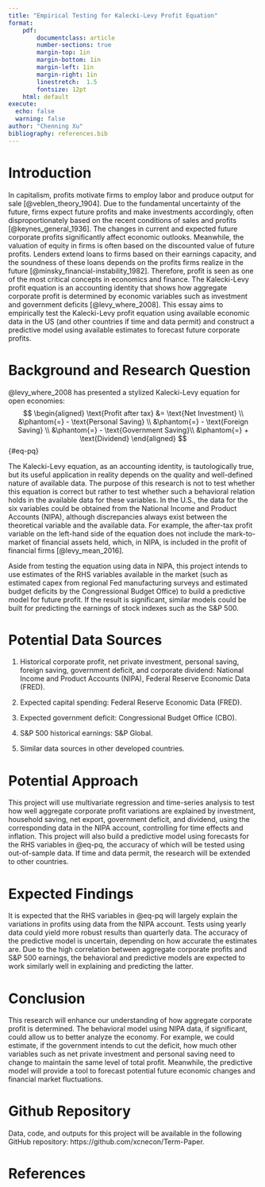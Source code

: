 ```yaml
---
title: "Empirical Testing for Kalecki-Levy Profit Equation"
format: 
    pdf:
        documentclass: article 
        number-sections: true
        margin-top: 1in
        margin-bottom: 1in
        margin-left: 1in
        margin-right: 1in
        linestretch:  1.5
        fontsize: 12pt
    html: default
execute: 
  echo: false
  warning: false     
author: "Chenning Xu"        
bibliography: references.bib
---
```


# Introduction

In capitalism, profits motivate firms to employ labor and produce output for sale [@veblen_theory_1904]. Due to the fundamental uncertainty of the future, firms expect future profits and make investments accordingly, often disproportionately based on the recent conditions of sales and profits [@keynes_general_1936]. The changes in current and expected future corporate profits significantly affect economic outlooks. Meanwhile, the valuation of equity in firms is often based on the discounted value of future profits. Lenders extend loans to firms based on their earnings capacity, and the soundness of these loans depends on the profits firms realize in the future [@minsky_financial-instability_1982]. Therefore, profit is seen as one of the most critical concepts in economics and finance. The Kalecki-Levy profit equation is an accounting identity that shows how aggregate corporate profit is determined by economic variables such as investment and government deficits [@levy_where_2008]. This essay aims to empirically test the Kalecki-Levy profit equation using available economic data in the US (and other countries if time and data permit) and construct a predictive model using available estimates to forecast future corporate profits.

# Background and Research Question

@levy_where_2008 has presented a stylized Kalecki-Levy equation for open economies:
$$
\begin{aligned}
\text{Profit after tax} &= \text{Net Investment} \\
                        &\phantom{=} - \text{Personal Saving} \\
                        &\phantom{=} - \text{Foreign Saving} \\
                        &\phantom{=} - \text{Government Saving}\\
                        &\phantom{=} + \text{Dividend}
\end{aligned}
$$ {#eq-pq}

The Kalecki-Levy equation, as an accounting identity, is tautologically true, but its useful application in reality depends on the quality and well-defined nature of available data. The purpose of this research is not to test whether this equation is correct but rather to test whether such a behavioral relation holds in the available data for these variables. In the U.S., the data for the six variables could be obtained from the National Income and Product Accounts (NIPA), although discrepancies always exist between the theoretical variable and the available data. For example, the after-tax profit variable on the left-hand side of the equation does not include the mark-to-market of financial assets held, which, in NIPA, is included in the profit of financial firms [@levy_mean_2016].

Aside from testing the equation using data in NIPA, this project intends to use estimates of the RHS variables available in the market (such as estimated capex from regional Fed manufacturing surveys and estimated budget deficits by the Congressional Budget Office) to build a predictive model for future profit. If the result is significant, similar models could be built for predicting the earnings of stock indexes such as the S&P 500.

# Potential Data Sources

1. Historical corporate profit, net private investment, personal saving, foreign saving, government deficit, and corporate dividend: National Income and Product Accounts (NIPA), Federal Reserve Economic Data (FRED).  

2. Expected capital spending: Federal Reserve Economic Data (FRED).  

3. Expected government deficit: Congressional Budget Office (CBO).  

4. S&P 500 historical earnings: S&P Global.  

5. Similar data sources in other developed countries.

# Potential Approach

This project will use multivariate regression and time-series analysis to test how well aggregate corporate profit variations are explained by investment, household saving, net export, government deficit, and dividend, using the corresponding data in the NIPA account, controlling for time effects and inflation. This project will also build a predictive model using forecasts for the RHS variables in @eq-pq, the accuracy of which will be tested using out-of-sample data. If time and data permit, the research will be extended to other countries.

# Expected Findings

It is expected that the RHS variables in @eq-pq will largely explain the variations in profits using data from the NIPA account. Tests using yearly data could yield more robust results than quarterly data. The accuracy of the predictive model is uncertain, depending on how accurate the estimates are. Due to the high correlation between aggregate corporate profits and S&P 500 earnings, the behavioral and predictive models are expected to work similarly well in explaining and predicting the latter.

# Conclusion

This research will enhance our understanding of how aggregate corporate profit is determined. The behavioral model using NIPA data, if significant, could allow us to better analyze the economy. For example, we could estimate, if the government intends to cut the deficit, how much other variables such as net private investment and personal saving need to change to maintain the same level of total profit. Meanwhile, the predictive model will provide a tool to forecast potential future economic changes and financial market fluctuations.

# Github Repository

Data, code, and outputs for this project will be available in the following GitHub repository: https://github.com/xcnecon/Term-Paper.

# References
